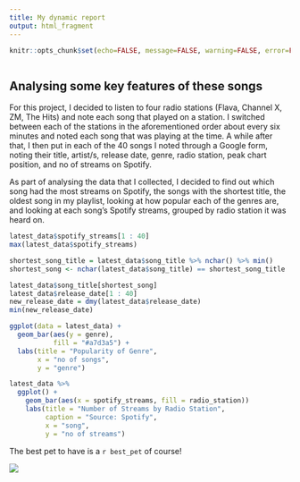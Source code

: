 ---
title: My dynamic report
output: html_fragment
---

```{r setup, include=FALSE}
knitr::opts_chunk$set(echo=FALSE, message=FALSE, warning=FALSE, error=FALSE)

```

```{css}

```

## Analysing some key features of these songs

For this project, I decided to listen to four radio stations (Flava, Channel X, ZM, The Hits) and note each song that played on a station. I switched between each of the stations in the aforementioned order about every six minutes and noted each song that was playing at the time. A while after that, I then put in each of the 40 songs I noted through a Google form, noting their title, artist/s, release date, genre, radio station, peak chart position, and no of streams on Spotify.

As part of analysing the data that I collected, I decided to find out which song had the most streams on Spotify, the songs with the shortest title, the oldest song in my playlist, looking at how popular each of the genres are, and looking at each song's Spotify streams, grouped by radio station it was heard on. 

```{r}

latest_data$spotify_streams[1 : 40]
max(latest_data$spotify_streams)

shortest_song_title = latest_data$song_title %>% nchar() %>% min()
shortest_song <- nchar(latest_data$song_title) == shortest_song_title

latest_data$song_title[shortest_song]
latest_data$release_date[1 : 40]
new_release_date = dmy(latest_data$release_date)
min(new_release_date)

ggplot(data = latest_data) +
  geom_bar(aes(y = genre),
           fill = "#a7d3a5") +
  labs(title = "Popularity of Genre",
       x = "no of songs",
       y = "genre")

latest_data %>%
  ggplot() +
    geom_bar(aes(x = spotify_streams, fill = radio_station))
    labs(title = "Number of Streams by Radio Station",
         caption = "Source: Spotify",
         x = "song",
         y = "no of streams")

```

The best pet to have is a `r best_pet` of course!

![](https://c.tenor.com/-qBsG1HwR4oAAAAC/tenor.gif)
